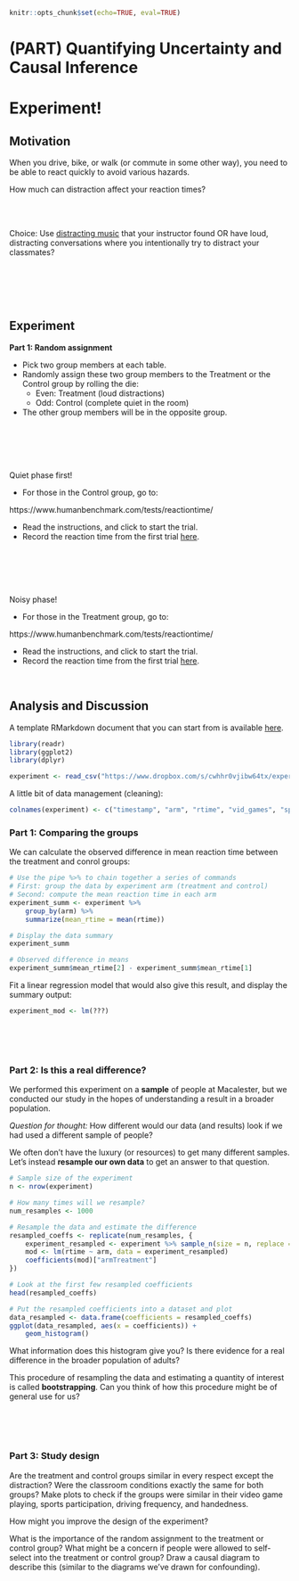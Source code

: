 ```r
knitr::opts_chunk$set(echo=TRUE, eval=TRUE)
```

# (PART) Quantifying Uncertainty and Causal Inference {-}

# Experiment!

## Motivation {-}

When you drive, bike, or walk (or commute in some other way), you need to be able to react quickly to avoid various hazards.

How much can distraction affect your reaction times?

<br><br>

Choice: Use [distracting music](https://youtu.be/kBsF-XoOgfg?t=11) that your instructor found OR have loud, distracting conversations where you intentionally try to distract your classmates?

<br><br><br><br>

## Experiment {-}

**Part 1: Random assignment**

- Pick two group members at each table.
- Randomly assign these two group members to the Treatment or the Control group by rolling the die:
    - Even: Treatment (loud distractions)
    - Odd: Control (complete quiet in the room)
- The other group members will be in the opposite group.

<br><br><br><br>

Quiet phase first!

- For those in the Control group, go to:

https://www.humanbenchmark.com/tests/reactiontime/

- Read the instructions, and click to start the trial.
- Record the reaction time from the first trial [here](https://forms.gle/Y538d9KofjEMvoNZ9).

<br><br><br><br>

Noisy phase!

- For those in the Treatment group, go to:

https://www.humanbenchmark.com/tests/reactiontime/

- Read the instructions, and click to start the trial.
- Record the reaction time from the first trial [here](https://forms.gle/Y538d9KofjEMvoNZ9).

<br>

## Analysis and Discussion {-}

A template RMarkdown document that you can start from is available [here](template_rmds/11-experiment.Rmd).

```r
library(readr)
library(ggplot2)
library(dplyr)

experiment <- read_csv("https://www.dropbox.com/s/cwhhr0vjibw64tx/experiment_spring_2020.csv?dl=1")
```

A little bit of data management (cleaning):

```r
colnames(experiment) <- c("timestamp", "arm", "rtime", "vid_games", "sports", "drive", "hand")
```

### Part 1: Comparing the groups {-}

We can calculate the observed difference in mean reaction time between the treatment and conrol groups:

```r
# Use the pipe %>% to chain together a series of commands
# First: group the data by experiment arm (treatment and control)
# Second: compute the mean reaction time in each arm
experiment_summ <- experiment %>%
    group_by(arm) %>%
    summarize(mean_rtime = mean(rtime))

# Display the data summary
experiment_summ

# Observed difference in means
experiment_summ$mean_rtime[2] - experiment_summ$mean_rtime[1]
```

Fit a linear regression model that would also give this result, and display the summary output:

```r
experiment_mod <- lm(???)
```


<br><br><br>


### Part 2: Is this a real difference? {-}

We performed this experiment on a **sample** of people at Macalester, but we conducted our study in the hopes of understanding a result in a broader population.

*Question for thought:* How different would our data (and results) look if we had used a different sample of people?

We often don't have the luxury (or resources) to get many different samples. Let's instead **resample our own data** to get an answer to that question.

```r
# Sample size of the experiment
n <- nrow(experiment)

# How many times will we resample?
num_resamples <- 1000

# Resample the data and estimate the difference
resampled_coeffs <- replicate(num_resamples, {
    experiment_resampled <- experiment %>% sample_n(size = n, replace = TRUE)
    mod <- lm(rtime ~ arm, data = experiment_resampled)
    coefficients(mod)["armTreatment"]
})

# Look at the first few resampled coefficients
head(resampled_coeffs)

# Put the resampled coefficients into a dataset and plot
data_resampled <- data.frame(coefficients = resampled_coeffs)
ggplot(data_resampled, aes(x = coefficients)) +
    geom_histogram()
```

What information does this histogram give you? Is there evidence for a real difference in the broader population of adults?

This procedure of resampling the data and estimating a quantity of interest is called **bootstrapping**. Can you think of how this procedure might be of general use for us?


<br><br><br>


### Part 3: Study design {-}

Are the treatment and control groups similar in every respect except the distraction? Were the classroom conditions exactly the same for both groups? Make plots to check if the groups were similar in their video game playing, sports participation, driving frequency, and handedness.

How might you improve the design of the experiment?

What is the importance of the random assignment to the treatment or control group? What might be a concern if people were allowed to self-select into the treatment or control group? Draw a causal diagram to describe this (similar to the diagrams we've drawn for confounding).








